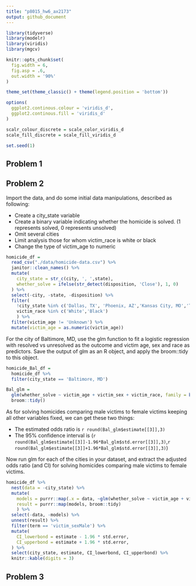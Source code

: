```yaml
---
title: "p8015_hw6_ax2173"
output: github_document
---
```


```r
library(tidyverse)
library(modelr)
library(viridis)
library(mgcv)

knitr::opts_chunk$set(
  fig.width = 6,
  fig.asp = .6,
  out.width = '90%'
)

theme_set(theme_classic() + theme(legend.position = 'bottom'))

options(
  ggplot2.continous.colour = 'viridis_d',
  ggplot2.continous.fill = 'viridis_d'
)

scalr_colour_discrete = scale_color_viridis_d
scale_fill_discrete = scale_fill_viridis_d

set.seed(1)
```

## Problem 1


## Problem 2

Import the data, and do some initial data manipulations, described as following:

* Create a city_state variable
* Create a binary variable indicating whether the homicide is solved. (1 represents solved, 0 represents unsolved)
* Omit several cities
* Limit analysis those for whom victim_race is white or black
* Change the type of victim_age to numeric

```r
homicide_df = 
  read_csv("./data/homicide-data.csv") %>% 
  janitor::clean_names() %>% 
  mutate(
    city_state = str_c(city, ', ',state),
    whether_solve = ifelse(str_detect(disposition, 'Close'), 1, 0)
  ) %>% 
  select(-city, -state, -disposition) %>% 
  filter(
    !city_state %in% c('Dallas, TX', 'Phoenix, AZ','Kansas City, MO','Tulsa, AL'),
    victim_race %in% c('White','Black')
    ) %>% 
  filter(victim_age != 'Unknown') %>% 
  mutate(victim_age = as.numeric(victim_age))
```

For the city of Baltimore, MD, use the glm function to fit a logistic regression with resolved vs unresolved as the outcome and victim age, sex and race as predictors. Save the output of glm as an R object, and apply the broom::tidy to this object.

```r
homicide_Bal_df = 
  homicide_df %>% 
  filter(city_state == 'Baltimore, MD') 

Bal_glm = 
  glm(whether_solve ~ victim_age + victim_sex + victim_race, family = binomial(link = logit), data = homicide_Bal_df) %>% 
  broom::tidy()
```

As for solving homicides comparing male victims to female victims keeping all other variables fixed, we can get these two things:

 * The estimated odds ratio is `r round(Bal_glm$estimate[[3]],3)`
 * The 95% confidence interval is (`r round(Bal_glm$estimate[[3]]-1.96*Bal_glm$std.error[[3]],3)`,`r round(Bal_glm$estimate[[3]]+1.96*Bal_glm$std.error[[3]],3)`)


Now run glm for each of the cities in your dataset, and extract the adjusted odds ratio (and CI) for solving homicides comparing male victims to female victims. 

```r
homicide_df %>% 
  nest(data = -city_state) %>% 
  mutate(
    models = purrr::map(.x = data, ~glm(whether_solve ~ victim_age + victim_sex + victim_race, family = binomial(link = logit), data = .x)),
    result = purrr::map(models, broom::tidy)
    ) %>% 
  select(-data, -models) %>% 
  unnest(result) %>% 
  filter(term == 'victim_sexMale') %>% 
  mutate(
    CI_lowerbond = estimate - 1.96 * std.error,
    CI_upperbond = estimate + 1.96 * std.error,
  ) %>% 
  select(city_state, estimate, CI_lowerbond, CI_upperbond) %>% 
  knitr::kable(digits = 3)
```






## Problem 3

